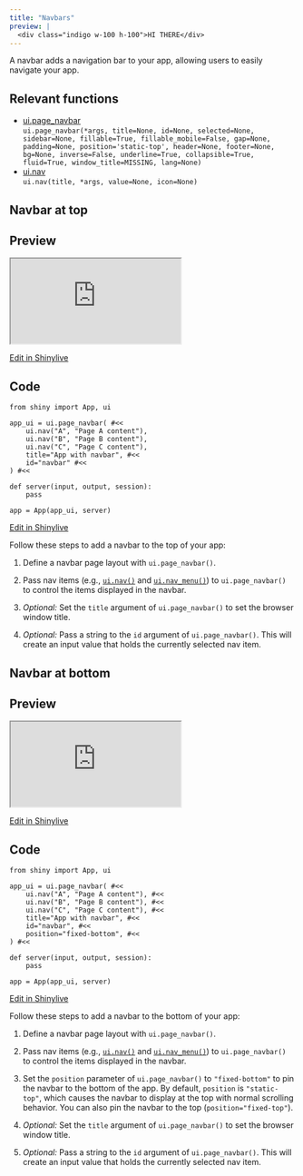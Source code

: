 ```yaml
---
title: "Navbars"
preview: |
  <div class="indigo w-100 h-100">HI THERE</div>
---
```


A navbar adds a navigation bar to your app, allowing users to easily navigate your app. 

## Relevant functions

- [ui.page_navbar](https://shiny.posit.co/py/api/ui.page_navbar.html)  
  `ui.page_navbar(*args, title=None, id=None, selected=None, sidebar=None, fillable=True, fillable_mobile=False, gap=None, padding=None, position='static-top', header=None, footer=None, bg=None, inverse=False, underline=True, collapsible=True, fluid=True, window_title=MISSING, lang=None)`
- [ui.nav](https://shiny.posit.co/py/api/ui.nav.html)  
  `ui.nav(title, *args, value=None, icon=None)`

## Navbar at top

::: {.panel-tabset}

## Preview

<iframe style="height:150px;" class="mb-0 w-100 iframe-border" src="https://shinylive.io/py/app/#h=0&code=NobwRAdghgtgpmAXGKAHVA6VBPMAaMAYwHsIAXOcpMAMwCdiYACAZwAsBLCbJjmVYnTJMAgujxMArhwA6EOWlQB9aUwC8UjligBzOEugA3AEZQ6ACiYBiADw25TR5oxHzMsCPcT3ABV1xRJhJySjJ3AEoJW3sIJ2dXdwAhLyZffyZEoNIKcgiouwcnaRcoQzcwAGEUtL0mCqyQ3LBI6wLYpzIOMgAbODV3MVQmAHcutiYjUzoU6MLHDgATfshSqfdWmPCNuTkFuBpWODpDI-MuVEkyCWJLi6vDlhYOUnDEOaZUKEed6HR1UXQ5kUKg4EhYRxOdHCYAAvgBdIA" title="Navbar at top">
</iframe> 
<p class="text-end my-0 p-90 me-2 pt-2"><a  href="https://shinylive.io/py/editor/#code=NobwRAdghgtgpmAXGKAHVA6VBPMAaMAYwHsIAXOcpMAMwCdiYACAZwAsBLCbJjmVYnTJMAgujxMArhwA6EOWlQB9aUwC8UjligBzOEugA3AEZQ6ACiYBiADw25TR5oxHzMsCPcT3ABV1xRJhJySjJ3AEoJW3sIJ2dXdwAhLyZffyZEoNIKcgiouwcnaRcoQzcwAGEUtL0mCqyQ3LBI6wLYpzIOMgAbODV3MVQmAHcutiYjUzoU6MLHDgATfshSqfdWmPCNuTkFuBpWODpDI-MuVEkyCWJLi6vDlhYOUnDEOaZUKEed6HR1UXQ5kUKg4EhYRxOdHCYAAvgBdIA"><i class="bi bi-pencil me-1"></i> Edit in Shinylive</a></p>


## Code

```.python
from shiny import App, ui

app_ui = ui.page_navbar( #<<
    ui.nav("A", "Page A content"), 
    ui.nav("B", "Page B content"), 
    ui.nav("C", "Page C content"), 
    title="App with navbar", #<<
    id="navbar" #<<
) #<<

def server(input, output, session):
    pass

app = App(app_ui, server)
```
<p class="text-end my-0 p-90 me-2 pt-2"><a  href="https://shinylive.io/py/editor/#code=NobwRAdghgtgpmAXGKAHVA6VBPMAaMAYwHsIAXOcpMAMwCdiYACAZwAsBLCbJjmVYnTJMAgujxMArhwA6EOWlQB9aUwC8UjligBzOEugA3AEZQ6ACiYBiADw25TR5oxHzMsCPcT3ABV1xRJhJySjJ3AEoJW3sIJ2dXdwAhLyZffyZEoNIKcgiouwcnaRcoQzcwAGEUtL0mCqyQ3LBI6wLYpzIOMgAbODV3MVQmAHcutiYjUzoU6MLHDgATfshSqfdWmPCNuTkFuBpWODpDI-MuVEkyCWJLi6vDlhYOUnDEOaZUKEed6HR1UXQ5kUKg4EhYRxOdHCYAAvgBdIA"><i class="bi bi-pencil me-1"></i> Edit in Shinylive</a></p>
:::

Follow these steps to add a navbar to the top of your app: 
  
  1. Define a navbar page layout with `ui.page_navbar()`.

  2. Pass nav items (e.g., [`ui.nav()`](https://shiny.posit.co/py/api/ui.nav.html) and [`ui.nav_menu()`](https://shiny.posit.co/py/api/ui.nav_menu.html)) to `ui.page_navbar()` to control the items displayed in the navbar. 

  3. _Optional:_ Set the `title` argument of `ui.page_navbar()` to set the browser window title.

  4. _Optional:_ Pass a string to the `id` argument of `ui.page_navbar()`. This will create an input value that holds the currently selected nav item. 

:::{.border-bottom .blue .my-6}
:::

## Navbar at bottom

::: {.panel-tabset}

## Preview

<iframe style="height:150px;" class="mb-0 w-100 iframe-border" src="https://shinylive.io/py/app/#h=0&code=NobwRAdghgtgpmAXGKAHVA6VBPMAaMAYwHsIAXOcpMAMwCdiYACAZwAsBLCbJjmVYnTJMAgujxMArhwA6EOWlQB9aUwC8UjligBzOEugA3AEZQ6ACiYBiADw25TR5oxHzMsCPcT3ABV1xRJhJySjJ3AEoJW3sIJ2dXdwAhLyZffyZEoNIKcgiouwcnaRcoQzcwAGEUtL0mCqyQ3LBI6wLYpzIOMgAbODV3MVQmAHcutiYjUzoU6MLHDgATfshSqZm2uIEWLo5SZZoOAA84BYBaY2IyMkYvOXDWmLkFuBpWODpDd-MuVEkyCWIf1+-zeLG2pHCiDmTFQUDBcgU6HUonQ5kUKg4EhY70+dHCYAAvgBdIA" title="Navbar at bottom">
</iframe> 
<p class="text-end my-0 p-90 me-2 pt-2"><a  href="https://shinylive.io/py/editor/#code=NobwRAdghgtgpmAXGKAHVA6VBPMAaMAYwHsIAXOcpMAMwCdiYACAZwAsBLCbJjmVYnTJMAgujxMArhwA6EOWlQB9aUwC8UjligBzOEugA3AEZQ6ACiYBiADw25TR5oxHzMsCPcT3ABV1xRJhJySjJ3AEoJW3sIJ2dXdwAhLyZffyZEoNIKcgiouwcnaRcoQzcwAGEUtL0mCqyQ3LBI6wLYpzIOMgAbODV3MVQmAHcutiYjUzoU6MLHDgATfshSqZm2uIEWLo5SZZoOAA84BYBaY2IyMkYvOXDWmLkFuBpWODpDd-MuVEkyCWIf1+-zeLG2pHCiDmTFQUDBcgU6HUonQ5kUKg4EhY70+dHCYAAvgBdIA"><i class="bi bi-pencil me-1"></i> Edit in Shinylive</a></p>


## Code

```.python
from shiny import App, ui

app_ui = ui.page_navbar( #<<
    ui.nav("A", "Page A content"), #<<
    ui.nav("B", "Page B content"), #<<
    ui.nav("C", "Page C content"), #<<
    title="App with navbar", #<<
    id="navbar", #<<
    position="fixed-bottom", #<<
) #<<

def server(input, output, session):
    pass

app = App(app_ui, server)
```
<p class="text-end my-0 p-90 me-2 pt-2"><a  href="https://shinylive.io/py/editor/#code=NobwRAdghgtgpmAXGKAHVA6VBPMAaMAYwHsIAXOcpMAMwCdiYACAZwAsBLCbJjmVYnTJMAgujxMArhwA6EOWlQB9aUwC8UjligBzOEugA3AEZQ6ACiYBiADw25TR5oxHzMsCPcT3ABV1xRJhJySjJ3AEoJW3sIJ2dXdwAhLyZffyZEoNIKcgiouwcnaRcoQzcwAGEUtL0mCqyQ3LBI6wLYpzIOMgAbODV3MVQmAHcutiYjUzoU6MLHDgATfshSqZm2uIEWLo5SZZoOAA84BYBaY2IyMkYvOXDWmLkFuBpWODpDd-MuVEkyCWIf1+-zeLG2pHCiDmTFQUDBcgU6HUonQ5kUKg4EhY70+dHCYAAvgBdIA"><i class="bi bi-pencil me-1"></i> Edit in Shinylive</a></p>
:::

Follow these steps to add a navbar to the bottom of your app: 
  
  1. Define a navbar page layout with `ui.page_navbar()`.
  
  2. Pass nav items (e.g., [`ui.nav()`](https://shiny.posit.co/py/api/ui.nav.html) and [`ui.nav_menu()`](https://shiny.posit.co/py/api/ui.nav_menu.html)) to `ui.page_navbar()` to control the items displayed in the navbar. 
  
  3. Set the `position` parameter of `ui.page_navbar()` to `"fixed-bottom"` to pin the navbar to the bottom of the app. By default, `position` is `"static-top"`, which causes the navbar to display at the top with normal scrolling behavior. You can also pin the navbar to the top (`position="fixed-top"`).
  
  4. _Optional:_ Set the `title` argument of `ui.page_navbar()` to set the browser window title.
  
  5. _Optional:_ Pass a string to the `id` argument of `ui.page_navbar()`. This will create an input value that holds the currently selected nav item.  

